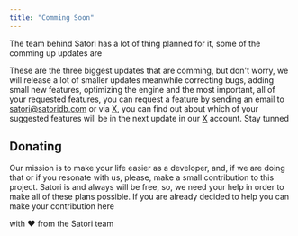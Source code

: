 ```yaml
---
title: "Comming Soon"
---
```


The team behind Satori has a lot of thing planned for it, some of the comming up updates are

<Steps>
  <Step title="Expanded AI capabilities">
    
  </Step>
  <Step title="Time-Series capabilities">
    
  </Step>
  <Step title="Plugin store">
    
  </Step>
</Steps>

These are the three biggest updates that are comming, but don't worry, we will release a lot of smaller updates meanwhile correcting bugs, adding small new features, optimizing the engine and the most important, all of your requested features, you can request a feature by sending an email to [satori@satoridb.com](mailto:satori@satoridb.com?subject=Feature%20Request) or via [X](x.com/sv_cu_2310),
you can find out about which of your suggested features will be in the next update in our [X](x.com/sv_cu_2310) account. Stay tunned

## Donating
Our mission is to make your life easier as a developer, and, if we are doing that or if you resonate with us, please, make a small contribution to this project. Satori is and always will be free, so, we need your help in order to make all of these plans possible. If you are already decided to help you can make your contribution here



with ❤️ from the Satori team